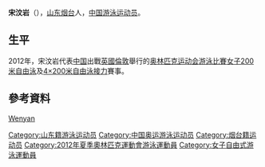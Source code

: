 {{noteTA|G1=Aquatics}}
{{Infobox Swimmer
| swimmername    = 宋汶岩
| image          = 
| imagesize      = 
| caption        = 
| fullname       =   
| nationality    = {{PRC}}
| strokes        = [[自由泳|自由泳]]
| club           = 
| collegeteam    = 
| birth_date      = {{birth_date_and_age|1992|4|9}}<ref name="伦敦奥运">{{cite web|title=2012伦敦奥运会中国体育代表团成员名录 - 宋汶岩|url=http://2012teamchina.olympic.cn/index.php/personview/persons/15958|accessdate=2012-07-18|archive-date=2012-07-31|archive-url=https://web.archive.org/web/20120731194402/http://2012teamchina.olympic.cn/index.php/personview/persons/15958|dead-url=no}}{{zh-cn}}</ref>
| birth_place     = {{CHN}}[[山东省|山东省]][[烟台市|烟台市]]
| height         = {{height|m=1.75}}<ref name="伦敦奥运"/>
| weight         = {{weight|kg=67}}<ref name="伦敦奥运"/> 
| medaltemplates =
{{MedalSport|女子[[游泳|游泳]]}}
{{MedalCountry | {{CHN}} }}
}}
'''宋汶岩'''（{{bd|1992年|4月9日|catIdx=Song Wenyan}}），[[山东|山东]][[烟台|烟台]]人，[[中国|中国]][[游泳|游泳]][[运动员|运动员]]。

==生平==
2012年，宋汶岩代表[[2012年夏季奥林匹克运动会中国代表团|中国]]出戰[[英國|英國]][[倫敦|倫敦]]舉行的[[2012年夏季奥林匹克运动会|奥林匹克运动会]][[2012年夏季奧林匹克運動會游泳比賽|游泳比賽]][[2012年夏季奧林匹克運動會女子200米自由泳比賽|女子200米自由泳]]及[[2012年夏季奧林匹克運動會女子4×200米自由泳接力比賽|4×200米自由泳接力]]賽事。

==參考資料==
{{Reflist}}

{{DEFAULTSORT:Song Wenyan}}
[[Category:山东籍游泳运动员|Category:山东籍游泳运动员]]
[[Category:中国奥运游泳运动员|Category:中国奥运游泳运动员]]
[[Category:烟台籍运动员|Category:烟台籍运动员]]
[[Category:2012年夏季奧林匹克運動會游泳運動員|Category:2012年夏季奧林匹克運動會游泳運動員]]
[[Category:女子自由式游泳運動員|Category:女子自由式游泳運動員]]
[[category:宋姓|Wenyan]]